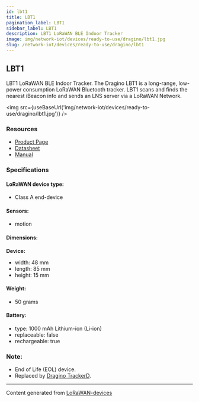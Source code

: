 ```yaml
---
id: lbt1
title: LBT1
pagination_label: LBT1
sidebar_label: LBT1
description: LBT1 LoRaWAN BLE Indoor Tracker
image: img/network-iot/devices/ready-to-use/dragino/lbt1.jpg
slug: /network-iot/devices/ready-to-use/dragino/lbt1
---
```



<LegacyContentBanner />

## LBT1

LBT1 LoRaWAN BLE Indoor Tracker. The Dragino LBT1 is a long-range, low-power consumption LoRaWAN
Bluetooth tracker. LBT1 scans and finds the nearest iBeacon info and sends an LNS server via a
LoRaWAN Network.

<img src={useBaseUrl('img/network-iot/devices/ready-to-use/dragino/lbt1.jpg')} />

### Resources

- [Product Page](http://www.dragino.com/products/lora-lorawan-end-node/item/165-lbt1.html)
- [Datasheet](https://www.dragino.com/downloads/downloads/LoRa_End_Node/LBT1/Datasheet_LBT1.pdf)
- [Manual](https://www.dragino.com/downloads/downloads/LoRa_End_Node/LBT1/LBT1_LoRaWAN_BLE_Indoor_Tracker_UserManual_v1.2.0.pdf)

### Specifications

#### LoRaWAN device type:

- Class A end-device

#### Sensors:

- motion

#### Dimensions:

**Device:**

- width: 48 mm
- length: 85 mm
- height: 15 mm

#### Weight:

- 50 grams

#### Battery:

- type: 1000 mAh Lithium-ion (Li-ion)
- replaceable: false
- rechargeable: true

### Note:

- End of Life (EOL) device.
- Replaced by [Dragino TrackerD](https://www.dragino.com/products/tracker/item/234-trackerd.html).

---

Content generated from [LoRaWAN-devices](https://github.com/TheThingsNetwork/lorawan-devices)
